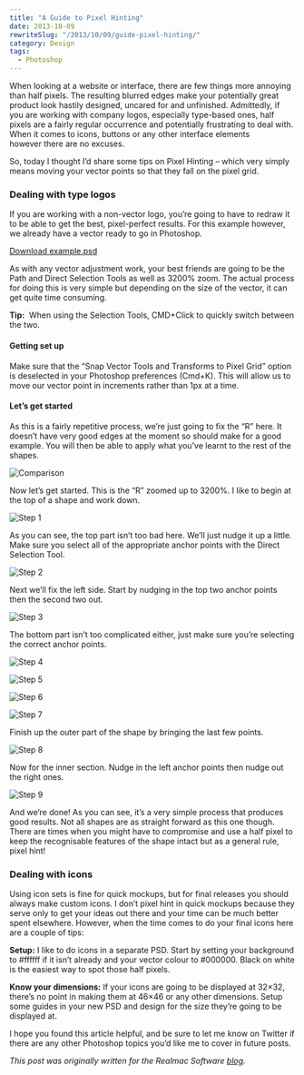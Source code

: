 ```yaml
---
title: "A Guide to Pixel Hinting"
date: 2013-10-09
rewriteSlug: "/2013/10/09/guide-pixel-hinting/"
category: Design
tags:
  - Photoshop
---
```


When looking at a website or interface, there are few things more annoying than half pixels. The resulting blurred edges make your potentially great product look hastily designed, uncared for and unfinished. Admittedly, if you are working with company logos, especially type-based ones, half pixels are a fairly regular occurrence and potentially frustrating to deal with. When it comes to icons, buttons or any other interface elements however&nbsp;there are no excuses.

So, today I thought I’d share some tips on Pixel Hinting – which very simply means moving your vector points so that they fall on the pixel grid.

### Dealing with type logos

If you are working with a non-vector logo, you’re going to have to redraw it to be able to get the best, pixel-perfect results. For this example however, we already have a vector ready to go in Photoshop.

[Download example.psd](http://downloads.realmacmedia.com/blog/155-photoshop-tutorial-pixel-hinting/example.zip)

As with any vector adjustment work, your best friends are going to be the Path and Direct Selection Tools as well as 3200% zoom. The actual process for doing this is very simple but depending on the size of the vector, it can get quite time consuming.

**Tip:** &nbsp;When using the Selection Tools, CMD+Click to quickly switch between the two.

#### Getting set up

Make sure that the “Snap Vector Tools and Transforms to Pixel Grid” option is deselected in your Photoshop preferences (Cmd+K). This will allow us to move our vector point in increments rather than 1px at a time.

#### Let’s get started

As this is a fairly repetitive process, we’re just going to fix the “R” here. It doesn’t have very good edges at the moment so should make for a good example. You will then be able to apply what you’ve learnt to the rest of the shapes.

![Comparison](./comp.png)

Now let’s get started. This is the “R” zoomed up to 3200%. I like to begin at the top of a shape and work down.

![Step 1](./1.png)

As you can see, the top part isn’t too bad here. We’ll just nudge it up a little. Make sure you select all of the appropriate anchor points with the Direct Selection Tool.

![Step 2](./2.png)

Next we’ll fix the left side. Start by nudging in the top two anchor points then the second two out.

![Step 3](./3.png)

The bottom part isn’t too complicated either, just make sure you’re selecting the correct anchor points.

![Step 4](./4.png)

![Step 5](./5.png)

![Step 6](./6.png)

![Step 7](./7.png)

Finish up the outer part of the shape by bringing the last few points.

![Step 8](./8.png)

Now for the inner section. Nudge in the left anchor points then nudge out the right ones.

![Step 9](./9.png)

And we’re done! As you can see, it’s a very simple process that produces good results. Not all shapes are as straight forward as this one though. There are times when you might have to compromise and use a half pixel to keep the recognisable features of the shape intact but as a general rule, pixel hint!

### Dealing with icons

Using icon sets is fine for quick mockups, but for final releases you should always make custom icons. I don’t pixel hint in quick mockups because they serve only to get your ideas out there and your time can be much better spent elsewhere. However, when the time comes to do your final icons here are a couple of tips:

**Setup:** I like to do icons in a separate PSD. Start by setting your background to #ffffff if it isn’t already and your vector colour to #000000. Black on white is the easiest way to spot those half pixels.

**Know your dimensions:** If your icons are going to be displayed at 32×32, there’s no point in making them at 46×46 or any other dimensions. Setup some guides in your new PSD and design for the size they’re going to be displayed at.

I hope you found this article helpful, and be sure to let me know on Twitter if there are any other Photoshop topics you’d like me to cover in future posts.

_This post was originally written for the Realmac Software [blog](http://realmacsoftware.com/blog/a-guide-to-pixel-hinting)._
  
